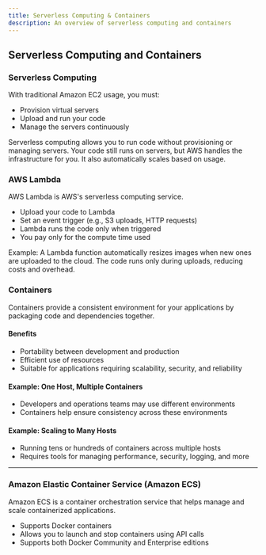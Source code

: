 ```yaml
---
title: Serverless Computing & Containers 
description: An overview of serverless computing and containers 
---
```

## Serverless Computing and Containers

### Serverless Computing

With traditional Amazon EC2 usage, you must:
- Provision virtual servers
- Upload and run your code
- Manage the servers continuously

Serverless computing allows you to run code without provisioning or managing servers. Your code still runs on servers, but AWS handles the infrastructure for you. It also automatically scales based on usage.

### AWS Lambda

AWS Lambda is AWS's serverless computing service.

- Upload your code to Lambda
- Set an event trigger (e.g., S3 uploads, HTTP requests)
- Lambda runs the code only when triggered
- You pay only for the compute time used

Example: A Lambda function automatically resizes images when new ones are uploaded to the cloud. The code runs only during uploads, reducing costs and overhead.

### Containers

Containers provide a consistent environment for your applications by packaging code and dependencies together.

#### Benefits
- Portability between development and production
- Efficient use of resources
- Suitable for applications requiring scalability, security, and reliability

#### Example: One Host, Multiple Containers
- Developers and operations teams may use different environments
- Containers help ensure consistency across these environments

#### Example: Scaling to Many Hosts
- Running tens or hundreds of containers across multiple hosts
- Requires tools for managing performance, security, logging, and more

---

### Amazon Elastic Container Service (Amazon ECS)

Amazon ECS is a container orchestration service that helps manage and scale containerized applications.

- Supports Docker containers
- Allows you to launch and stop containers using API calls
- Supports both Docker Community and Enterprise editions
